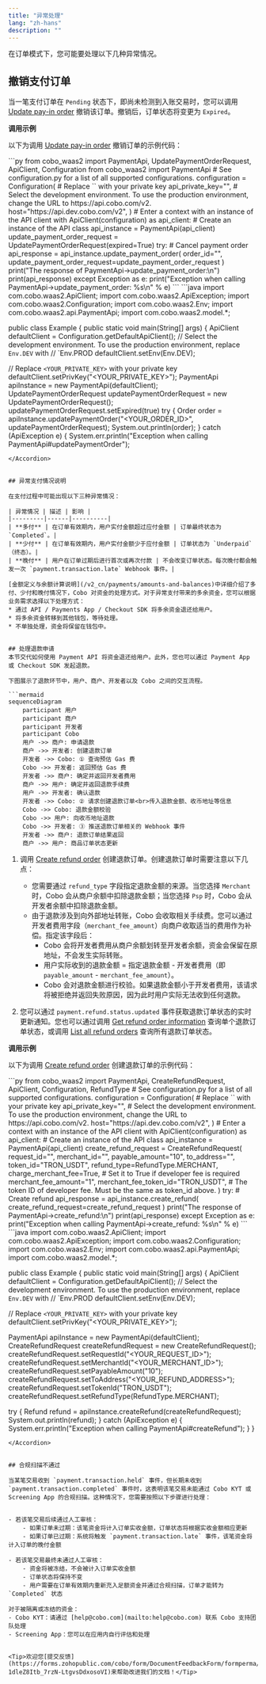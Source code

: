 ```yaml
---
title: "异常处理"
lang: "zh-hans"
description: ""
---
```


在订单模式下，您可能要处理以下几种异常情况。


## 撤销支付订单

当一笔支付订单在 `Pending` 状态下，即尚未检测到入账交易时，您可以调用 [Update pay-in order](/v2/api-references/payment/update-pay-in-order) 撤销该订单。撤销后，订单状态将变更为 `Expired`。

**调用示例**

以下为调用 [Update pay-in order](/v2/api-references/payment/update-pay-in-order) 撤销订单的示例代码：

<Accordion title="Sample code in Python">
```py
from cobo_waas2 import PaymentApi, UpdatePaymentOrderRequest, ApiClient, Configuration
from cobo_waas2 import PaymentApi
# See configuration.py for a list of all supported configurations.
configuration = Configuration(
  # Replace `<YOUR_PRIVATE_KEY>` with your private key
  api_private_key="<YOUR_PRIVATE_KEY>",
  # Select the development environment. To use the production environment, change the URL to https://api.cobo.com/v2.
  host="https://api.dev.cobo.com/v2",
)
# Enter a context with an instance of the API client
with ApiClient(configuration) as api_client:
  # Create an instance of the API class
  api_instance = PaymentApi(api_client)
  update_payment_order_request = UpdatePaymentOrderRequest(expired=True)
  try:
      # Cancel payment order
      api_response = api_instance.update_payment_order(
          order_id="<YOUR_ORDER_ID>",
          update_payment_order_request=update_payment_order_request
      )
      print("The response of PaymentApi->update_payment_order:\n")
      print(api_response)
  except Exception as e:
      print("Exception when calling PaymentApi->update_payment_order: %s\n" % e)
```
</Accordion>

<Accordion title="Sample code in Java">
```java
import com.cobo.waas2.ApiClient;
import com.cobo.waas2.ApiException;
import com.cobo.waas2.Configuration;
import com.cobo.waas2.Env;
import com.cobo.waas2.api.PaymentApi;
import com.cobo.waas2.model.*;

public class Example {
 public static void main(String[] args) {
   ApiClient defaultClient = Configuration.getDefaultApiClient();
   // Select the development environment. To use the production environment, replace `Env.DEV` with
   // `Env.PROD
   defaultClient.setEnv(Env.DEV);

   // Replace `<YOUR_PRIVATE_KEY>` with your private key
   defaultClient.setPrivKey("<YOUR_PRIVATE_KEY>");
   PaymentApi apiInstance = new PaymentApi(defaultClient);
   UpdatePaymentOrderRequest updatePaymentOrderRequest = new UpdatePaymentOrderRequest();
   updatePaymentOrderRequest.setExpired(true)
   try {
          Order order = apiInstance.updatePaymentOrder("<YOUR_ORDER_ID>", updatePaymentOrderRequest);
          System.out.println(order);
   } catch (ApiException e) {
     System.err.println("Exception when calling PaymentApi#updatePaymentOrder");
```
</Accordion>


## 异常支付情况说明

在支付过程中可能出现以下三种异常情况：

| 异常情况 | 描述 | 影响 |
|---------|------|----------|
| **多付** | 在订单有效期内，用户实付金额超过应付金额 | 订单最终状态为 `Completed`。|
| **少付** | 在订单有效期内，用户实付金额少于应付金额 | 订单状态为 `Underpaid`（终态）。|
| **晚付** | 用户在订单过期后进行首次或再次付款 | 不会改变订单状态。每次晚付都会触发一次 `payment.transaction.late` Webhook 事件。|

[金额定义与余额计算说明](/v2_cn/payments/amounts-and-balances)中详细介绍了多付、少付和晚付情况下，Cobo 对资金的处理方式。对于异常支付带来的多余资金，您可以根据业务需求选择以下处理方式：
* 通过 API / Payments App / Checkout SDK 将多余资金退还给用户。  
* 将多余资金转移到其他钱包，等待处理。  
* 不单独处理，资金将保留在钱包中。


## 处理退款申请
本节交代如何使用 Payment API 将资金退还给用户。此外，您也可以通过 Payment App 或 Checkout SDK 发起退款。

下图展示了退款环节中，用户、商户、开发者以及 Cobo 之间的交互流程。

```mermaid
sequenceDiagram
    participant 用户
    participant 商户
    participant 开发者
    participant Cobo
    用户 ->> 商户: 申请退款
    商户 ->> 开发者: 创建退款订单
    开发者 ->> Cobo: ① 查询预估 Gas 费
    Cobo ->> 开发者: 返回预估 Gas 费
    开发者 ->> 商户: 确定并返回开发者费用
    商户 ->> 用户: 确定并返回退款手续费
    用户 ->> 开发者: 确认退款
    开发者 ->> Cobo: ② 请求创建退款订单<br>传入退款金额、收币地址等信息
    Cobo ->> Cobo: 退款金额校验
    Cobo ->> 用户: 向收币地址退款
    Cobo ->> 开发者: ③ 推送退款订单相关的 Webhook 事件
    开发者 ->> 商户: 退款订单结果返回
    商户 ->> 用户: 商品订单状态更新
```
  
1. 调用 [Create refund order](/v2/api-references/payment/create-refund-order) 创建退款订单。创建退款订单时需要注意以下几点：

   - 您需要通过 `refund_type` 字段指定退款金额的来源。当您选择 `Merchant` 时，Cobo 会从商户余额中扣除退款金额；当您选择 `Psp` 时，Cobo 会从开发者余额中扣除退款金额。
   - 由于退款涉及到向外部地址转账，Cobo 会收取相关手续费。您可以通过开发者费用字段（`merchant_fee_amount`）向商户收取适当的费用作为补偿。指定该字段后：
     - Cobo 会将开发者费用从商户余额划转至开发者余额，资金会保留在原地址，不会发生实际转账。
     - 用户实际收到的退款金额 = 指定退款金额 - 开发者费用（即 `payable_amount` - `merchant_fee_amount`）。
     - Cobo 会对退款金额进行校验。如果退款金额小于开发者费用，该请求将被拒绝并返回失败原因，因为此时用户实际无法收到任何退款。

2. 您可以通过 `payment.refund.status.updated` 事件获取退款订单状态的实时更新通知。您也可以通过调用 [Get refund order information](/v2/api-references/payment/get-refund-order-information) 查询单个退款订单状态，或调用 [List all refund orders](/v2/api-references/payment/list-all-refund-orders) 查询所有退款订单状态。
  
**调用示例**

以下为调用 [Create refund order](/v2/api-references/payment/create-refund-order) 创建退款订单的示例代码：

<Accordion title="Sample code in Python">
```py
from cobo_waas2 import PaymentApi, CreateRefundRequest, ApiClient, Configuration, RefundType
# See configuration.py for a list of all supported configurations.
configuration = Configuration(
  # Replace `<YOUR_PRIVATE_KEY>` with your private key
  api_private_key="<YOUR_PRIVATE_KEY>",
  # Select the development environment. To use the production environment, change the URL to https://api.cobo.com/v2.
  host="https://api.dev.cobo.com/v2",
)
# Enter a context with an instance of the API client
with ApiClient(configuration) as api_client:
   # Create an instance of the API class
   api_instance = PaymentApi(api_client)
   create_refund_request = CreateRefundRequest(
       request_id="<YOUR_REQUEST_ID>",
       merchant_id="<YOUR_MERCHANT_ID>",
       payable_amount="10",
       to_address="<YOUR_REFUND_ADDRESS>",
       token_id="TRON_USDT",
       refund_type=RefundType.MERCHANT,
       charge_merchant_fee=True, # Set it to True if developer fee is required
       merchant_fee_amount="1",
       merchant_fee_token_id="TRON_USDT", # The token ID of developer fee. Must be the same as token_id above.
   )
   try:
       # Create refund
       api_response = api_instance.create_refund(
           create_refund_request=create_refund_request
       )
       print("The response of PaymentApi->create_refund:\n")
       print(api_response)
   except Exception as e:
       print("Exception when calling PaymentApi->create_refund: %s\n" % e)
```
</Accordion>

<Accordion title="Sample code in Java">
```java
import com.cobo.waas2.ApiClient;
import com.cobo.waas2.ApiException;
import com.cobo.waas2.Configuration;
import com.cobo.waas2.Env;
import com.cobo.waas2.api.PaymentApi;
import com.cobo.waas2.model.*;

public class Example {
 public static void main(String[] args) {
   ApiClient defaultClient = Configuration.getDefaultApiClient();
   // Select the development environment. To use the production environment, replace `Env.DEV` with
   // `Env.PROD
   defaultClient.setEnv(Env.DEV);

   // Replace `<YOUR_PRIVATE_KEY>` with your private key
   defaultClient.setPrivKey("<YOUR_PRIVATE_KEY>");

   PaymentApi apiInstance = new PaymentApi(defaultClient);
   CreateRefundRequest createRefundRequest = new CreateRefundRequest();
   createRefundRequest.setRequestId("<YOUR_REQUEST_ID>");
   createRefundRequest.setMerchantId("<YOUR_MERCHANT_ID>");
   createRefundRequest.setPayableAmount("10");
   createRefundRequest.setToAddress("<YOUR_REFUND_ADDRESS>");
   createRefundRequest.setTokenId("TRON_USDT");
   createRefundRequest.setRefundType(RefundType.MERCHANT);


   try {
          Refund refund = apiInstance.createRefund(createRefundRequest);
          System.out.println(refund);
   } catch (ApiException e) {
     System.err.println("Exception when calling PaymentApi#createRefund");
   }
 }
```
</Accordion>


## 合规扫描不通过

当某笔交易收到 `payment.transaction.held` 事件，但长期未收到 `payment.transaction.completed` 事件时，这表明该笔交易未能通过 Cobo KYT 或 Screening App 的合规扫描。这种情况下，您需要按照以下步骤进行处理：


- 若该笔交易后续通过人工审核：
    - 如果订单未过期：该笔资金将计入订单实收金额，订单状态将根据实收金额相应更新
    - 如果订单已过期：系统将触发 `payment.transaction.late` 事件，该笔资金将计入订单的晚付金额

- 若该笔交易最终未通过人工审核：
    - 资金将被冻结，不会被计入订单实收金额
    - 订单状态将保持不变
    - 用户需要在订单有效期内重新充入足额资金并通过合规扫描，订单才能转为 `Completed` 状态
  
对于被隔离或冻结的资金：
- Cobo KYT：请通过 [help@cobo.com](mailto:help@cobo.com) 联系 Cobo 支持团队处理
- Screening App：您可以在应用内自行评估和处理


<Tip>欢迎您[提交反馈](https://forms.zohopublic.com/cobo/form/DocumentFeedbackForm/formperma/QvLOhxJv1_JMsJ-1dleZ8Itb_7rzN-LtgvsDdxosoVI)来帮助改进我们的文档！</Tip>